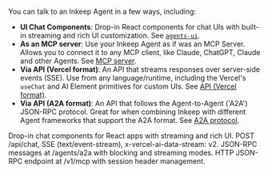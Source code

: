 You can talk to an Inkeep Agent in a few ways, including:

- **UI Chat Components**: Drop-in React components for chat UIs with built-in streaming and rich UI customization. See [`agents-ui`](/talk-to-your-agents/react/chat-button).
- **As an MCP server**: Use your Inkeep Agent as if was an MCP Server. Allows you to connect it to any MCP client, like Claude, ChatGPT, Claude and other Agents. See [MCP server](/talk-to-your-agents/mcp-server).
- **Via API (Vercel format)**: An API that streams responses over server-side events (SSE). Use from any language/runtime, including the Vercel's `useChat` and AI Element primitives for custom UIs. See [API (Vercel format)](/talk-to-your-agents/api).
- **Via API (A2A format)**: An API that follows the Agent-to-Agent ('A2A') JSON-RPC protocol. Great for when combining Inkeep with different Agent frameworks that support the A2A format. See [A2A protocol](/talk-to-your-agents/a2a).

<Cards>
  <Card title="React UI" icon="LuMessageSquare" href="/talk-to-your-agents/react/chat-button">
    Drop-in chat components for React apps with streaming and rich UI.
  </Card>
  <Card title="API (Vercel format)" icon="LuNetwork" href="/talk-to-your-agents/api">
    POST /api/chat, SSE (text/event-stream), x-vercel-ai-data-stream: v2.
  </Card>
  <Card title="A2A protocol" icon="LuNetwork" href="/talk-to-your-agents/a2a">
    JSON-RPC messages at /agents/a2a with blocking and streaming modes.
  </Card>
  <Card title="MCP server" icon="LuServer" href="/talk-to-your-agents/mcp-server">
    HTTP JSON-RPC endpoint at /v1/mcp with session header management.
  </Card>
</Cards>




